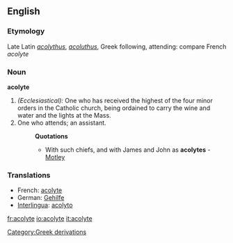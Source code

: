 ==English==

===Etymology===
Late Latin ''[[acolythus]]'', ''[[acoluthus]]'', Greek following, attending: compare French ''acolyte''
===Noun===
'''acolyte'''

#''(Ecclesiastical):'' One who has received the highest of the four minor orders in the Catholic church, being ordained to carry the wine and water and the lights at the Mass.
#One who attends; an assistant. 
#:'''Quotations'''
#:*With such chiefs, and with James and John as '''acolytes''' - [[Motley]]
===Translations===
*French: [[acolyte]] 
*German: [[Gehilfe]] 
*[[Interlingua]]: [[acolyto]]

[[Category:Greek derivations]]

[[fr:acolyte]]
[[io:acolyte]]
[[it:acolyte]]